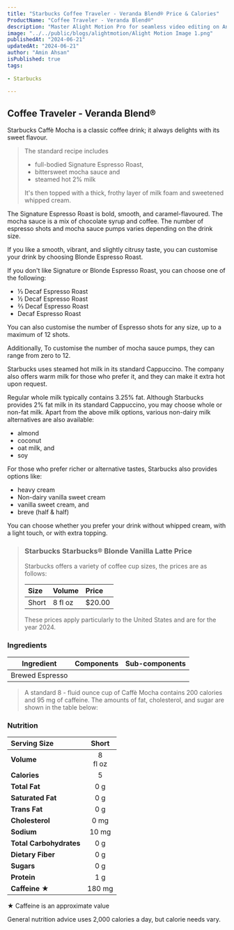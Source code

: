 ```yaml
---
title: "Starbucks Coffee Traveler - Veranda Blend® Price & Calories"
ProductName: "Coffee Traveler - Veranda Blend®" 
description: "Master Alight Motion Pro for seamless video editing on Android, iOS, and Tablets with our ultimate guide, unlocking advanced features and elevating your skills in 2024!"
image: "../../public/blogs/alightmotion/Alight Motion Image 1.png"
publishedAt: "2024-06-21"
updatedAt: "2024-06-21"
author: "Amin Ahsan"
isPublished: true
tags:
 
- Starbucks
      
---
```


 
## Coffee Traveler - Veranda Blend® 
  
  
Starbucks Caffè Mocha is a classic coffee drink; it always delights with its sweet flavour.

> The standard recipe includes
> - full-bodied Signature Espresso Roast,
> - bittersweet mocha sauce and
> - steamed hot 2% milk
>
> It's then topped with a thick, frothy layer of milk foam and sweetened whipped cream.

The Signature Espresso Roast is bold, smooth, and caramel-flavoured. The mocha sauce is a mix of chocolate syrup and coffee. The number of espresso shots and mocha sauce pumps varies depending on the drink size.



If you like a smooth, vibrant, and slightly citrusy taste, you can customise your drink by choosing Blonde Espresso Roast.

If you don't like Signature or Blonde Espresso Roast, you can choose one of the following:

- ⅓ Decaf Espresso Roast
- ½ Decaf Espresso Roast
- ⅔ Decaf Espresso Roast
- Decaf Espresso Roast

You can also customise the number of Espresso shots for any size, up to a maximum of 12 shots.

Additionally, To customise the number of mocha sauce pumps, they can range from zero to 12.

Starbucks uses steamed hot milk in its standard Cappuccino. The company also offers warm milk for those who prefer it, and they can make it extra hot upon request.

Regular whole milk typically contains 3.25% fat. Although Starbucks provides 2% fat milk in its standard Cappuccino, you may choose whole or non-fat milk.
Apart from the above milk options, various non-dairy milk alternatives are also available:

- almond
- coconut
- oat milk, and
- soy

For those who prefer richer or alternative tastes, Starbucks also provides options like:

- heavy cream
- Non-dairy vanilla sweet cream
- vanilla sweet cream, and
- breve (half & half)

You can choose whether you prefer your drink without whipped cream, with a light touch, or with extra topping.

> ### Starbucks Starbucks® Blonde Vanilla Latte Price
>
> Starbucks offers a variety of coffee cup sizes, the prices are as follows:
>
> | Size    |   Volume     | Price |
> |:--------|:-------------|:------|
> | Short   | 8 fl oz      |$20.00 |
>
> These prices apply particularly to the United States and are for the year 2024.




<style jsx>{`
  .table-container {
    overflow-x: auto;
    position: relative;
  }
  .table-container table {
    border-collapse: collapse;
    width: 30%;
  }
  .table-container th,
  .table-container td {
    border: 1px solid #ddd;
    padding: 2px;
    min-width: 30px;
    font-size: 11px;
  }
  .table-container th:first-child,
  .table-container td:first-child {
    position: sticky;
    left: 0;
    background-color: white;
    z-index: 1;
  }
  @media (max-width: 768px) {
    .table-container th:not(:first-child),
    .table-container td:not(:first-child) {
      min-width: 50px;
    }
  }
`}</style>


### Ingredients

| Ingredient              | Components                                   | Sub-components  |
|-------------------------|----------------------------------------------|-----------------|
| Brewed Espresso         |                                              |                 |

> A standard 8 - fluid ounce cup of Caffè Mocha contains 200 calories and 95 mg of caffeine. The amounts of fat, cholesterol, and sugar are shown in the table below:

### Nutrition
|  Serving Size            | Short          |
|:-------------------------|:--------------:|
| **Volume**               | 8 <br/> fl oz|  
| **Calories**             | 5           | 
| **Total Fat**            | 0 g         | 
| **Saturated Fat**        | 0 g         |
| **Trans Fat**            | 0 g         |
| **Cholesterol**          | 0 mg        |
| **Sodium**               | 10 mg       |
| **Total Carbohydrates**  | 0 g         |
| **Dietary Fiber**        | 0 g         |
| **Sugars**               | 0 g         |
| **Protein**              | 1 g         |
| **Caffeine ★**          | 180 mg       |

★ Caffeine is an approximate value

General nutrition advice uses 2,000 calories a day, but calorie needs vary.
